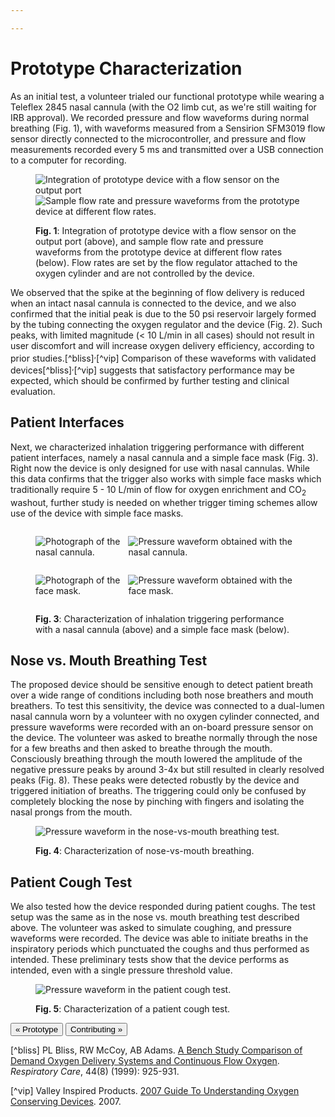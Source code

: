 ```yaml
---

---
```


# Prototype Characterization

As an initial test, a volunteer trialed our functional prototype while wearing a Teleflex 2845 nasal cannula (with the O2 limb cut, as we're still waiting for IRB approval). We recorded pressure and flow waveforms during normal breathing (Fig. 1), with waveforms measured from a Sensirion SFM3019 flow sensor directly connected to the microcontroller, and pressure and flow measurements recorded every 5 ms and transmitted over a USB connection to a computer for recording.

<figure>

![Integration of prototype device with a flow sensor on the output port](/uploads/characterization-photo.png)
![Sample flow rate and pressure waveforms from the prototype device at different flow rates.](/uploads/waveforms.png)

<figcaption>

**Fig. 1**: Integration of prototype device with a flow sensor on the output port (above), and sample flow rate and pressure waveforms from the prototype device at different flow rates (below). Flow rates are set by the flow regulator attached to the oxygen cylinder and are not controlled by the device.

</figcaption>
</figure>

We observed that the spike at the beginning of flow delivery is reduced when an intact nasal cannula is connected to the device, and we also confirmed that the initial peak is due to the 50 psi reservoir largely formed by the tubing connecting the oxygen regulator and the device (Fig. 2). Such peaks, with limited magnitude (< 10 L/min in all cases) should not result in user discomfort and will increase oxygen delivery efficiency, according to prior studies.[^bliss]<sup>,</sup>[^vip] Comparison of these waveforms with validated devices[^bliss]<sup>,</sup>[^vip] suggests that satisfactory performance may be expected, which should be confirmed by further testing and clinical evaluation.

## Patient Interfaces

Next, we characterized inhalation triggering performance with different patient interfaces, namely a nasal cannula and a simple face mask (Fig. 3). Right now the device is only designed for use with nasal cannulas. While this data confirms that the trigger also works with simple face masks which traditionally require 5 - 10 L/min of flow for oxygen enrichment and CO<sub>2</sub> washout, further study is needed on whether trigger timing schemes allow use of the device with simple face masks.

<figure>

<div class="table">
<div class="row" style="display: flex">
<div class="column" style="flex: 35%">

![Photograph of the nasal cannula.](/uploads/nasal-cannula-photo.jpg)

</div>
<div class="column" style="flex: 65%">

![Pressure waveform obtained with the nasal cannula.](/uploads/nasal-cannula-waveform.png)

</div>
</div>
<div class="row" style="display: flex">
<div class="column" style="flex: 35%">

![Photograph of the face mask.](/uploads/face-mask-photo.jpg)

</div>
<div display="column" style="flex: 65%">

![Pressure waveform obtained with the face mask.](/uploads/face-mask-waveform.png)

</div>
</div>
</div>

<figcaption>

**Fig. 3**: Characterization of inhalation triggering performance with a nasal cannula (above) and a simple face mask (below).

</figcaption>
</figure>

## Nose vs. Mouth Breathing Test

The proposed device should be sensitive enough to detect patient breath over a wide range of conditions including both nose breathers and mouth breathers. To test this sensitivity, the device was connected to a dual-lumen nasal cannula worn by a volunteer with no oxygen cylinder connected, and pressure waveforms were recorded with an on-board pressure sensor on the device. The volunteer was asked to breathe normally through the nose for a few breaths and then asked to breathe through the mouth. Consciously breathing through the mouth lowered the amplitude of the negative pressure peaks by around 3-4x but still resulted in clearly resolved peaks (Fig. 8). These peaks were detected robustly by the device and triggered initiation of breaths. The triggering could only be confused by completely blocking the nose by pinching with fingers and isolating the nasal prongs from the mouth.

<figure>

![Pressure waveform in the nose-vs-mouth breathing test.](/uploads/nose-mouth-waveform.png)

<figcaption>

**Fig. 4**: Characterization of nose-vs-mouth breathing.

</figcaption>
</figure>

## Patient Cough Test

We also tested how the device responded during patient coughs. The test setup was the same as in the nose vs. mouth breathing test described above. The volunteer was asked to simulate coughing, and pressure waveforms were recorded. The device was able to initiate breaths in the inspiratory periods which punctuated the coughs and thus performed as intended. These preliminary tests show that the device performs as intended, even with a single pressure threshold value.

<figure>

![Pressure waveform in the patient cough test.](/uploads/cough-waveform.png)

<figcaption>

**Fig. 5**: Characterization of a patient cough test.

</figcaption> </figure>

[<Button>« Prototype</Button>](prototype) [<Button>Contributing »</Button>](contributing)

[^bliss] PL Bliss, RW McCoy, AB Adams. [A Bench Study Comparison of Demand Oxygen Delivery Systems and Continuous Flow Oxygen](https://www.oxypoint.eu/sites/default/files/content-files/TECH%201%20-%20Comparison%20of%20Demand%20Oxygen%20Delivery%20Systems%20and%20Continuous%20Flow%20Oxygen.pdf). _Respiratory Care_, 44(8) (1999): 925-931.

[^vip] Valley Inspired Products. [2007 Guide To Understanding Oxygen Conserving Devices](http://www.inspiredrc.com/images/documents/OCD2007.pdf). 2007.
